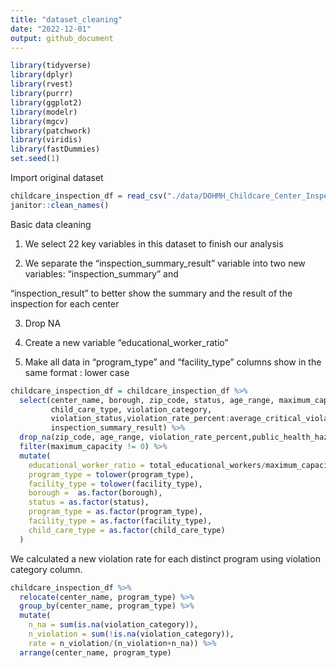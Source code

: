 ```yaml
---
title: "dataset_cleaning"
date: "2022-12-01"
output: github_document
---
```

```r
library(tidyverse)
library(dplyr)
library(rvest)
library(purrr)
library(ggplot2)
library(modelr)
library(mgcv)
library(patchwork)
library(viridis)
library(fastDummies)
set.seed(1)
```

Import original dataset

```r
childcare_inspection_df = read_csv("./data/DOHMH_Childcare_Center_Inspections.csv") %>% 
janitor::clean_names()
```

Basic data cleaning

1. We select 22 key variables in this dataset to finish our analysis

2. We separate the "inspection_summary_result" variable into two new variables: "inspection_summary" and

"inspection_result" to better show the summary and the result of the inspection for each center

3. Drop NA

4. Create a new variable "educational_worker_ratio"

5. Make all data in "program_type" and "facility_type" columns show in the same format : lower case

```r
childcare_inspection_df = childcare_inspection_df %>% 
  select(center_name, borough, zip_code, status, age_range, maximum_capacity,program_type, facility_type, 
         child_care_type, violation_category,
         violation_status,violation_rate_percent:average_critical_violation_rate,regulation_summary,
         inspection_summary_result) %>%
  drop_na(zip_code, age_range, violation_rate_percent,public_health_hazard_violation_rate, critical_violation_rate) %>% 
  filter(maximum_capacity != 0) %>% 
  mutate(
    educational_worker_ratio = total_educational_workers/maximum_capacity,
    program_type = tolower(program_type),
    facility_type = tolower(facility_type),
    borough =  as.factor(borough),
    status = as.factor(status),
    program_type = as.factor(program_type),
    facility_type = as.factor(facility_type),
    child_care_type = as.factor(child_care_type)
  )

```


We calculated a new violation rate for each distinct program using violation category column.
```r
childcare_inspection_df %>% 
  relocate(center_name, program_type) %>% 
  group_by(center_name, program_type) %>% 
  mutate(
    n_na = sum(is.na(violation_category)), 
    n_violation = sum(!is.na(violation_category)), 
    rate = n_violation/(n_violation+n_na)) %>% 
  arrange(center_name, program_type)
```

